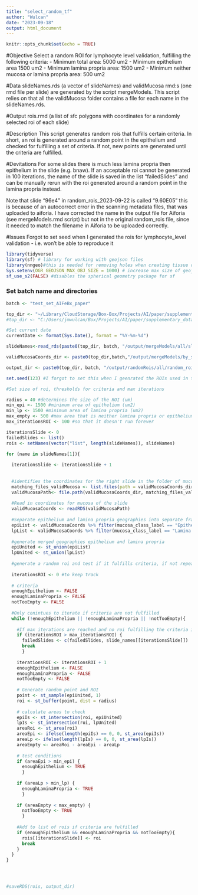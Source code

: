 ```yaml
---
title: "select_random_tf"
author: "Wulcan"
date: "2023-09-18"
output: html_document
---
```


```r
knitr::opts_chunk$set(echo = TRUE)
```

#Objective
Select a random ROI for lymphocyte level validation, fulfilling the following criteria: 
- Minimum total area: 5000 um2 
- Minimum epithelium area 1500 um2 
- Minimum lamina propria area: 1500 um2
- Minimum neither mucosa or lamina propria area: 500 um2 

#Data
slideNames.rds (a vector of slideNames) and validMucosa rmd:s (one rmd file per slide) are generated by the script mergeModels. This script relies on that all the validMucosa folder contains a file for each name in the slideNames.rds.

#Output
rois.rmd (a list of sfc polygons with coordinates for a randomly selected roi of each slide)

#Description
This script generates random rois that fulfills certain criteria. In short, an roi is generated around a random point in the epithelium and checked for fulfilling a set of criteria. If not, new points are generated until the criteria are fulfilled.

#Devitations
For some slides there is much less lamina propria then epithelium in the slide (e.g. bnaw). If an acceptable roi cannot be generated in 100 iterations, the name of the slide is saved in the list "failedSlides" and can be manually rerun with the roi generated around a random point in the lamina propria instead. 

Note that slide "96e4" in random_rois_2023-09-22 is called "9.60E05" this is because of an autocorrect error in the scanning metadata files, that was uploaded to aiforia. I have corrected the name in the output file for Aiforia (see mergeModels.rmd script) but not in the original random_rois file, since it needed to match the filename in Aiforia to be uploaded correctly.  

#Issues 
Forgot to set seed when I generated the rois for lymphocyte_level validation - i.e. won't be able to reproduce it


```r
library(tidyverse)
library(sf) # library for working with geojson files
library(nngeo)#this is needed for removing holes when creating tissue outline
Sys.setenv(OGR_GEOJSON_MAX_OBJ_SIZE = 1000) # increase max size of geojson files
sf_use_s2(FALSE) #disables the spherical geometry package for sf
```

### Set batch name and directories
```r
batch <- "test_set_AIFeBx_paper"

top_dir <- "~/Library/CloudStorage/Box-Box/Projects/AI/paper/supplementary_data/" #jmwMacBook
#top_dir <- "C:/Users/jmwulcan/Box/Projects/AI/paper/supplementary_data/" #jmwDell

#Set current date
currentDate <- format(Sys.Date(), format = "%Y-%m-%d")

slideNames<-read_rds(paste0(top_dir, batch, "/output/mergeModels/all/slideNames.rds")) #modify directory

validMucosaCoords_dir <- paste0(top_dir,batch,"/output/mergeModels/by_slide/validMucosa/coordinates/")

output_dir <- paste0(top_dir, batch, "/output/randomRois/all/random_rois_", currentDate, ".rmd") #added date to this (not in original script) to not accidently overwrite original random_rois file as it cannot be recreated (see deviations)

```


```r
set.seed(123) #I forgot to set this when I geenrated the ROIs used in the project, which is why this is not reproducible (see deviations above)

#Set size of roi, thresholds for criteria and max iterations

radius = 40 #determines the size of the ROI (um)
min_epi <- 1500 #minimum area of epithelium (um2)
min_lp <- 1500 #minimum area of lamina propria (um2)
max_empty <- 500 #max area that is neither lamina propria or epithelium (um2)
max_iterationsROI <- 100 #so that it doesn't run forever

iterationsSlide <- 0
failedSlides <- list()
rois <- setNames(vector("list", length(slideNames)), slideNames)

for (name in slideNames[1]){
  
  iterationsSlide <- iterationsSlide + 1
  
  
  #identifies the coordinates for the right slide in the folder of mucosa coordinates
  matching_files_validMucosa <- list.files(path = validMucosaCoords_dir, pattern = paste0("^", name))
  validMucosaPath<- file.path(validMucosaCoords_dir, matching_files_validMucosa[1])
  
  #Read in coordinates for mucosa of the slide
  validMucosaCoords <- readRDS(validMucosaPath)
  
  #Separate epithelium and lamina propria geographies into separate frames
  epiList <- validMucosaCoords %>% filter(mucosa_class_label == "Epithelium")
  lpList <- validMucosaCoords %>% filter(mucosa_class_label == "Lamina propria")
  
  #generate merged geographies epithelium and lamina propria
  epiUnited <- st_union(epiList)
  lpUnited <- st_union(lpList)
  
  #generate a random roi and test if it fulfills criteria, if not repeat
  
  iterationsROI <- 0 #to keep track
  
  # criteria
  enoughEpithelium <- FALSE
  enoughLaminaPropria <- FALSE
  notTooEmpty <- FALSE
  
  #Only conintues to iterate if criteria are not fulfilled
  while (!enoughEpithelium || !enoughLaminaPropria || !notTooEmpty){
    
    #If max iterations are reached and no roi fulfilling the criteria is identified, add it to a list of failed slides
    if (iterationsROI > max_iterationsROI) {
      failedSlides <- c(failedSlides, slide_names[[iterationsSlide]])
      break
      }
    
    iterationsROI <- iterationsROI + 1
    enoughEpithelium <- FALSE
    enoughLaminaPropria <- FALSE
    notTooEmpty <- FALSE
    
    # Generate random point and ROI 
    point <- st_sample(epiUnited, 1)
    roi <- st_buffer(point, dist = radius)
    
    # calculate areas to check
    epiIs <- st_intersection(roi, epiUnited)
    lpIs <- st_intersection(roi, lpUnited)
    areaRoi <- st_area(roi)
    areaEpi <- ifelse(length(epiIs) == 0, 0, st_area(epiIs))
    areaLp <- ifelse(length(lpIs) == 0, 0, st_area(lpIs))
    areaEmpty <- areaRoi - areaEpi - areaLp
    
    # test conditions
    if (areaEpi > min_epi) {
      enoughEpithelium <- TRUE
      }
    
    if (areaLp > min_lp) {
      enoughLaminaPropria <- TRUE
      }
    
    if (areaEmpty < max_empty) {
      notTooEmpty <- TRUE
      }
    
    #Add to list of rois if criteria are fulfilled
    if (enoughEpithelium && enoughLaminaPropria && notTooEmpty){
      rois[[iterationsSlide]] <- roi
      break
    }
  }
}


      
```
      
```r
#saveRDS(rois, output_dir)
```
















  


